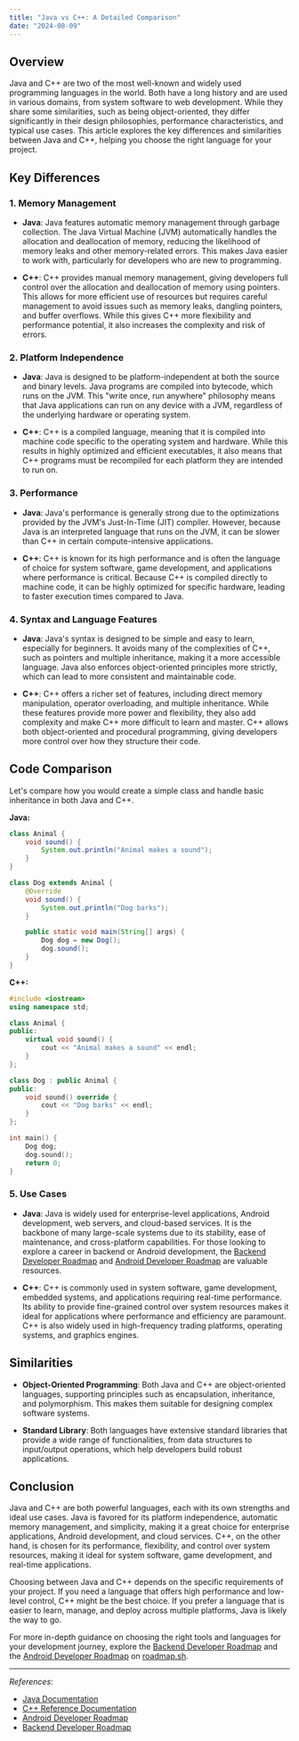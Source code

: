 ```yaml
---
title: "Java vs C++: A Detailed Comparison"
date: "2024-08-09"
---
```


## Overview

Java and C++ are two of the most well-known and widely used programming languages in the world. Both have a long history and are used in various domains, from system software to web development. While they share some similarities, such as being object-oriented, they differ significantly in their design philosophies, performance characteristics, and typical use cases. This article explores the key differences and similarities between Java and C++, helping you choose the right language for your project.

## Key Differences

### 1. **Memory Management**

- **Java**: Java features automatic memory management through garbage collection. The Java Virtual Machine (JVM) automatically handles the allocation and deallocation of memory, reducing the likelihood of memory leaks and other memory-related errors. This makes Java easier to work with, particularly for developers who are new to programming.

- **C++**: C++ provides manual memory management, giving developers full control over the allocation and deallocation of memory using pointers. This allows for more efficient use of resources but requires careful management to avoid issues such as memory leaks, dangling pointers, and buffer overflows. While this gives C++ more flexibility and performance potential, it also increases the complexity and risk of errors.

### 2. **Platform Independence**

- **Java**: Java is designed to be platform-independent at both the source and binary levels. Java programs are compiled into bytecode, which runs on the JVM. This "write once, run anywhere" philosophy means that Java applications can run on any device with a JVM, regardless of the underlying hardware or operating system.

- **C++**: C++ is a compiled language, meaning that it is compiled into machine code specific to the operating system and hardware. While this results in highly optimized and efficient executables, it also means that C++ programs must be recompiled for each platform they are intended to run on.

### 3. **Performance**

- **Java**: Java's performance is generally strong due to the optimizations provided by the JVM's Just-In-Time (JIT) compiler. However, because Java is an interpreted language that runs on the JVM, it can be slower than C++ in certain compute-intensive applications.

- **C++**: C++ is known for its high performance and is often the language of choice for system software, game development, and applications where performance is critical. Because C++ is compiled directly to machine code, it can be highly optimized for specific hardware, leading to faster execution times compared to Java.

### 4. **Syntax and Language Features**

- **Java**: Java's syntax is designed to be simple and easy to learn, especially for beginners. It avoids many of the complexities of C++, such as pointers and multiple inheritance, making it a more accessible language. Java also enforces object-oriented principles more strictly, which can lead to more consistent and maintainable code.

- **C++**: C++ offers a richer set of features, including direct memory manipulation, operator overloading, and multiple inheritance. While these features provide more power and flexibility, they also add complexity and make C++ more difficult to learn and master. C++ allows both object-oriented and procedural programming, giving developers more control over how they structure their code.

## Code Comparison

Let's compare how you would create a simple class and handle basic inheritance in both Java and C++.

**Java:**

```java
class Animal {
    void sound() {
        System.out.println("Animal makes a sound");
    }
}

class Dog extends Animal {
    @Override
    void sound() {
        System.out.println("Dog barks");
    }

    public static void main(String[] args) {
        Dog dog = new Dog();
        dog.sound();
    }
}
```

**C++:**

```cpp
#include <iostream>
using namespace std;

class Animal {
public:
    virtual void sound() {
        cout << "Animal makes a sound" << endl;
    }
};

class Dog : public Animal {
public:
    void sound() override {
        cout << "Dog barks" << endl;
    }
};

int main() {
    Dog dog;
    dog.sound();
    return 0;
}
```

### 5. **Use Cases**

- **Java**: Java is widely used for enterprise-level applications, Android development, web servers, and cloud-based services. It is the backbone of many large-scale systems due to its stability, ease of maintenance, and cross-platform capabilities. For those looking to explore a career in backend or Android development, the [Backend Developer Roadmap](https://roadmap.sh/backend) and [Android Developer Roadmap](https://roadmap.sh/android) are valuable resources.

- **C++**: C++ is commonly used in system software, game development, embedded systems, and applications requiring real-time performance. Its ability to provide fine-grained control over system resources makes it ideal for applications where performance and efficiency are paramount. C++ is also widely used in high-frequency trading platforms, operating systems, and graphics engines.

## Similarities

- **Object-Oriented Programming**: Both Java and C++ are object-oriented languages, supporting principles such as encapsulation, inheritance, and polymorphism. This makes them suitable for designing complex software systems.

- **Standard Library**: Both languages have extensive standard libraries that provide a wide range of functionalities, from data structures to input/output operations, which help developers build robust applications.

## Conclusion

Java and C++ are both powerful languages, each with its own strengths and ideal use cases. Java is favored for its platform independence, automatic memory management, and simplicity, making it a great choice for enterprise applications, Android development, and cloud services. C++, on the other hand, is chosen for its performance, flexibility, and control over system resources, making it ideal for system software, game development, and real-time applications.

Choosing between Java and C++ depends on the specific requirements of your project. If you need a language that offers high performance and low-level control, C++ might be the best choice. If you prefer a language that is easier to learn, manage, and deploy across multiple platforms, Java is likely the way to go.

For more in-depth guidance on choosing the right tools and languages for your development journey, explore the [Backend Developer Roadmap](https://roadmap.sh/backend) and the [Android Developer Roadmap](https://roadmap.sh/android) on [roadmap.sh](https://roadmap.sh).

---

*References*:
- [Java Documentation](https://docs.oracle.com/javase/8/docs/)
- [C++ Reference Documentation](https://en.cppreference.com/)
- [Android Developer Roadmap](https://roadmap.sh/android)
- [Backend Developer Roadmap](https://roadmap.sh/backend)